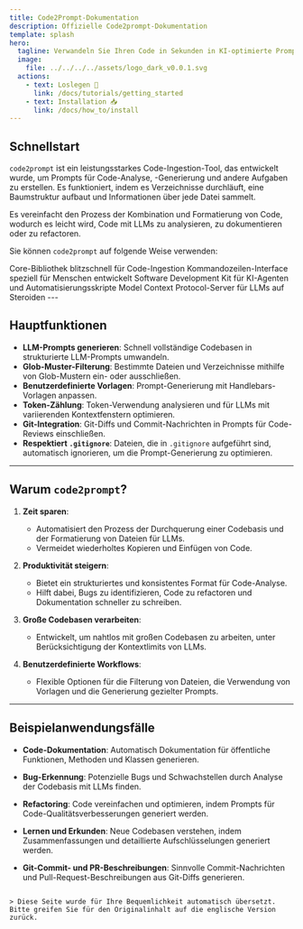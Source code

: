 ```yaml
---
title: Code2Prompt-Dokumentation
description: Offizielle Code2prompt-Dokumentation
template: splash
hero:
  tagline: Verwandeln Sie Ihren Code in Sekunden in KI-optimierte Prompts
  image:
    file: ../../../../assets/logo_dark_v0.0.1.svg
  actions:
    - text: Loslegen 🚀
      link: /docs/tutorials/getting_started
    - text: Installation 📥
      link: /docs/how_to/install
---
```



## Schnellstart

<LinkCard title="Loslegen 🚀" href="../../docs/tutorials/getting_started" />
<LinkCard title="Installation 📥" href="../../docs/how_to/install" />
<LinkCard title="Filtern lernen 🔍" href="../../docs/tutorials/learn_filters" />
<LinkCard
  title="Vorlagen lernen 📝"
  href="../../docs/tutorials/learn_templates"
/>
<LinkCard title="Vision 🔮" href="../../docs/vision" />

`code2prompt` ist ein leistungsstarkes Code-Ingestion-Tool, das entwickelt wurde, um Prompts für Code-Analyse, -Generierung und andere Aufgaben zu erstellen. Es funktioniert, indem es Verzeichnisse durchläuft, eine Baumstruktur aufbaut und Informationen über jede Datei sammelt.

Es vereinfacht den Prozess der Kombination und Formatierung von Code, wodurch es leicht wird, Code mit LLMs zu analysieren, zu dokumentieren oder zu refactoren.

Sie können `code2prompt` auf folgende Weise verwenden:

<CardGrid>
  <Card title="Core" icon="seti:rust">
    Core-Bibliothek blitzschnell für Code-Ingestion
  </Card>
  <Card title="CLI" icon="seti:powershell">
    Kommandozeilen-Interface speziell für Menschen entwickelt
  </Card>
  <Card title="SDK" icon="seti:python">
    Software Development Kit für KI-Agenten und Automatisierungsskripte
  </Card>
  <Card title="MCP" icon="seti:folder">
    Model Context Protocol-Server für LLMs auf Steroiden
  </Card>
</CardGrid>
---

## Hauptfunktionen

- **LLM-Prompts generieren**: Schnell vollständige Codebasen in strukturierte LLM-Prompts umwandeln.
- **Glob-Muster-Filterung**: Bestimmte Dateien und Verzeichnisse mithilfe von Glob-Mustern ein- oder ausschließen.
- **Benutzerdefinierte Vorlagen**: Prompt-Generierung mit Handlebars-Vorlagen anpassen.
- **Token-Zählung**: Token-Verwendung analysieren und für LLMs mit variierenden Kontextfenstern optimieren.
- **Git-Integration**: Git-Diffs und Commit-Nachrichten in Prompts für Code-Reviews einschließen.
- **Respektiert `.gitignore`**: Dateien, die in `.gitignore` aufgeführt sind, automatisch ignorieren, um die Prompt-Generierung zu optimieren.

---

## Warum `code2prompt`?

1. **Zeit sparen**:

   - Automatisiert den Prozess der Durchquerung einer Codebasis und der Formatierung von Dateien für LLMs.
   - Vermeidet wiederholtes Kopieren und Einfügen von Code.

2. **Produktivität steigern**:

   - Bietet ein strukturiertes und konsistentes Format für Code-Analyse.
   - Hilft dabei, Bugs zu identifizieren, Code zu refactoren und Dokumentation schneller zu schreiben.

3. **Große Codebasen verarbeiten**:

   - Entwickelt, um nahtlos mit großen Codebasen zu arbeiten, unter Berücksichtigung der Kontextlimits von LLMs.

4. **Benutzerdefinierte Workflows**:
   - Flexible Optionen für die Filterung von Dateien, die Verwendung von Vorlagen und die Generierung gezielter Prompts.

---

## Beispielanwendungsfälle

- **Code-Dokumentation**:
  Automatisch Dokumentation für öffentliche Funktionen, Methoden und Klassen generieren.

- **Bug-Erkennung**:
  Potenzielle Bugs und Schwachstellen durch Analyse der Codebasis mit LLMs finden.

- **Refactoring**:
  Code vereinfachen und optimieren, indem Prompts für Code-Qualitätsverbesserungen generiert werden.

- **Lernen und Erkunden**:
  Neue Codebasen verstehen, indem Zusammenfassungen und detaillierte Aufschlüsselungen generiert werden.

- **Git-Commit- und PR-Beschreibungen**:
  Sinnvolle Commit-Nachrichten und Pull-Request-Beschreibungen aus Git-Diffs generieren.

```

> Diese Seite wurde für Ihre Bequemlichkeit automatisch übersetzt. Bitte greifen Sie für den Originalinhalt auf die englische Version zurück.
```
